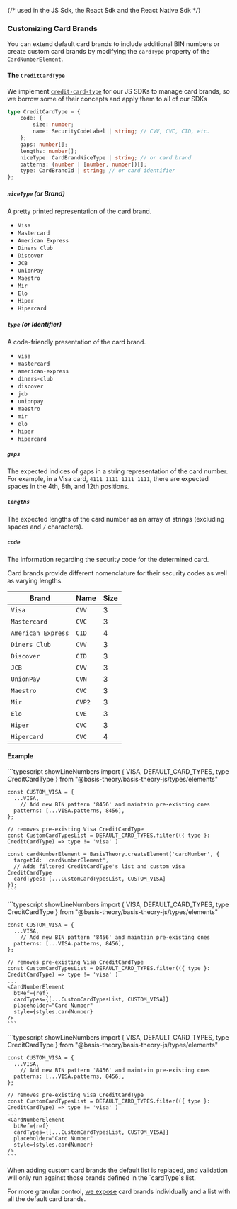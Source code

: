 

{/* 
    used in the JS Sdk, the React Sdk and the React Native Sdk
*/}

### Customizing Card Brands

You can extend default card brands to include additional BIN numbers or create custom card brands by modifying the `cardType` property of the `CardNumberElement`.

#### The `CreditCardType`

We implement [`credit-card-type`](https://github.com/braintree/credit-card-type/tree/main) for our JS SDKs to manage card brands, so we borrow some of their concepts and apply them to all of our SDKs

```typescript showLineNumbers
type CreditCardType = {
    code: { 
        size: number; 
        name: SecurityCodeLabel | string; // CVV, CVC, CID, etc.
    };
    gaps: number[]; 
    lengths: number[];
    niceType: CardBrandNiceType | string; // or card brand
    patterns: (number | [number, number])[];
    type: CardBrandId | string; // or card identifier
};
```

##### `niceType` (or Brand)

A pretty printed representation of the card brand.
- `Visa`
- `Mastercard`
- `American Express`
- `Diners Club`
- `Discover`
- `JCB`
- `UnionPay`
- `Maestro`
- `Mir`
- `Elo`
- `Hiper`
- `Hipercard`

##### `type` (or Identifier)

A code-friendly presentation of the card brand. 
- `visa`
- `mastercard`
- `american-express`
- `diners-club`
- `discover`
- `jcb`
- `unionpay`
- `maestro`
- `mir`
- `elo`
- `hiper`
- `hipercard`

##### `gaps`

The expected indices of gaps in a string representation of the card number. For example, in a Visa card, `4111 1111 1111 1111`, there are expected spaces in the 4th, 8th, and 12th positions.

##### `lengths`

The expected lengths of the card number as an array of strings (excluding spaces and `/` characters).

##### `code`

The information regarding the security code for the determined card.

Card brands provide different nomenclature for their security codes as well as varying lengths.

| Brand              | Name   | Size |
| ------------------ | ------ | ---- |
| `Visa`             | `CVV`  | 3    |
| `Mastercard`       | `CVC`  | 3    |
| `American Express` | `CID`  | 4    |
| `Diners Club`      | `CVV`  | 3    |
| `Discover`         | `CID`  | 3    |
| `JCB`              | `CVV`  | 3    |
| `UnionPay`         | `CVN`  | 3    |
| `Maestro`          | `CVC`  | 3    |
| `Mir`              | `CVP2` | 3    |
| `Elo`              | `CVE`  | 3    |
| `Hiper`            | `CVC`  | 3    |
| `Hipercard`        | `CVC`  | 4    |


#### Example

<Tabs className="bt-tabs" queryString="sdk">
  <TabItem value="javascript" label="JavaScript">
    ```typescript showLineNumbers
    import { VISA, DEFAULT_CARD_TYPES, type CreditCardType } from "@basis-theory/basis-theory-js/types/elements"

    const CUSTOM_VISA = {
      ...VISA,
        // Add new BIN pattern '8456' and maintain pre-existing ones
      patterns: [...VISA.patterns, 8456],
    };

    // removes pre-existing Visa CreditCardType
    const CustomCardTypesList = DEFAULT_CARD_TYPES.filter(({ type }: CreditCardType) => type != 'visa' )

    const cardNumberElement = BasisTheory.createElement('cardNumber', {
      targetId: 'cardNumberElement',
      // Adds filtered CreditCardType's list and custom visa CreditCardType
      cardTypes: [...CustomCardTypesList, CUSTOM_VISA]
    });
    ```
  </TabItem>

  <TabItem value="react" label="React JS">
    ```typescript showLineNumbers
    import { VISA, DEFAULT_CARD_TYPES, type CreditCardType } from "@basis-theory/basis-theory-js/types/elements"

    const CUSTOM_VISA = {
      ...VISA,
        // Add new BIN pattern '8456' and maintain pre-existing ones
      patterns: [...VISA.patterns, 8456],
    };

    // removes pre-existing Visa CreditCardType
    const CustomCardTypesList = DEFAULT_CARD_TYPES.filter(({ type }: CreditCardType) => type != 'visa' )
    ...
    <CardNumberElement
      btRef={ref}  
      cardTypes={[...CustomCardTypesList, CUSTOM_VISA]}
      placeholder="Card Number"
      style={styles.cardNumber}
    />
    ```
  </TabItem>

  <TabItem value="react-native" label="React Native">
    ```typescript showLineNumbers
    import { VISA, DEFAULT_CARD_TYPES, type CreditCardType } from "@basis-theory/basis-theory-js/types/elements"

    const CUSTOM_VISA = {
      ...VISA,
        // Add new BIN pattern '8456' and maintain pre-existing ones
      patterns: [...VISA.patterns, 8456],
    };

    // removes pre-existing Visa CreditCardType
    const CustomCardTypesList = DEFAULT_CARD_TYPES.filter(({ type }: CreditCardType) => type != 'visa' )
    ...
    <CardNumberElement
      btRef={ref}  
      cardTypes={[...CustomCardTypesList, CUSTOM_VISA]}
      placeholder="Card Number"
      style={styles.cardNumber}
    />
    ```
  </TabItem>
</Tabs>

<Alert>
  When adding custom card brands the default list is replaced, and validation will only run against those brands defined in the `cardType`s list.

  For more granular control, [we expose](https://github.com/Basis-Theory/basis-theory-js/blob/master/src/types/elements/cardTypes.ts) card brands individually and a list with all the default card brands.
</Alert>